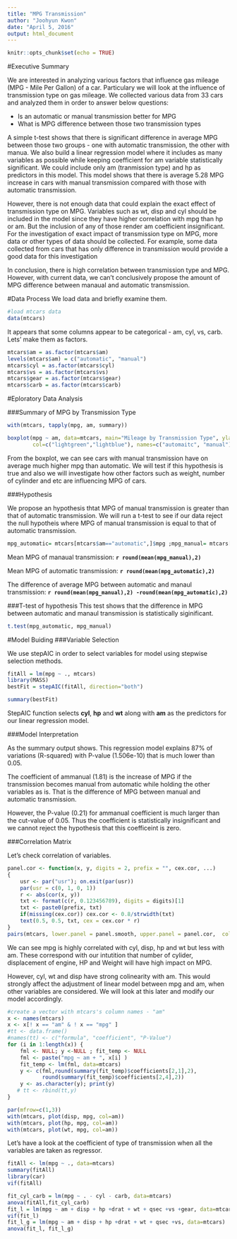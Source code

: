 ```yaml
---
title: "MPG Transmission"
author: "Joohyun Kwon"
date: "April 5, 2016"
output: html_document
---
```


```r
knitr::opts_chunk$set(echo = TRUE)
```
#Executive Summary

We are interested in analyzing various factors that influence gas mileage (MPG - Mile Per Gallon) of a car. Particulary we will look at the influence of transmission type on gas mileage. We collected various data from 33 cars and analyzed them in order to answer below questions:

- Is an automatic or manual transmission better for MPG
- What is MPG difference between those two transmission types

A simple t-test shows that there is significant difference in average MPG between those two groups - one with automatic transmission, the other with manua. We also build a linear regression model where it includes as many variables as possible while keeping coefficient for am variable statistically significant. We could include only am (tranmission type) and hp as predictors in this model. This model shows that there is average 5.28 MPG increase in cars with manual transmission compared with those with automatic transmission.

However, there is not enough data that could explain the exact effect of transmission type on MPG. Variables such as wt, disp and cyl should be included in the model since they have higher correlation with mpg than hp or am. But the inclusion of any of those render am coefficient insignificant. For the investigation of exact impact of transmission type on MPG, more data or other types of data should be collected. For example, some data collected from cars that has only difference in transmission would provide a good data for this investigation

In conclusion, there is high correlation between transmission type and MPG. However, with current data, we can't conclusively propose the amount of MPG difference between manaual and automatic transmission.

#Data Process
We load data and briefly examine them.
```r
#load mtcars data
data(mtcars)
```
It appears that some columns appear to be categorical - am, cyl, vs, carb. Lets' make them as factors.

```r
mtcars$am = as.factor(mtcars$am)
levels(mtcars$am) = c("automatic", "manual")
mtcars$cyl = as.factor(mtcars$cyl)
mtcars$vs = as.factor(mtcars$vs)
mtcars$gear = as.factor(mtcars$gear)
mtcars$carb = as.factor(mtcars$carb)
```
#Eploratory Data Analysis

###Summary of MPG by Transmission Type

```r
with(mtcars, tapply(mpg, am, summary))

boxplot(mpg ~ am, data=mtcars, main="Mileage by Transmission Type", ylab="MPG (Mile per Gallon)",
        col=c("lightgreen","lightblue"), names=c("automaitc", "manual"))
```

From the boxplot, we can see cars with manual transmission have on average much higher mpg than automatic. We will test if this hypothesis is true and also we will investigate how other factors such as weight, number of cylinder and etc are influencing MPG of cars.

###Hypothesis

We propose an hypothesis thtat MPG of manual transmission is greater than that of automatic transmission. 
We will run a t-test to see if our data reject the null hypotheis where MPG of manual transmission is equal to that of automatic transmission.

```r
mpg_automatic= mtcars[mtcars$am=="automatic",]$mpg ;mpg_manual= mtcars[mtcars$am=="manual",]$mpg
```

Mean MPG of manaual transmission: **`r round(mean(mpg_manual),2)`**

Mean MPG of automatic transmission: **`r round(mean(mpg_automatic),2)`** 

The difference of average MPG between automatic and manaul transmission: **`r round(mean(mpg_manual),2) -round(mean(mpg_automatic),2)`** 

###T-test of hypothesis 
This test shows that the difference in MPG between automatic and manaul transmission is statistically siginificant.

```r
t.test(mpg_automatic, mpg_manual)
```

#Model Buiding
###Variable Selection

We use stepAIC in order to select variables for model using stepwise selection methods.

```r
fitAll = lm(mpg ~ ., mtcars)
library(MASS)
bestFit = stepAIC(fitAll, direction="both")
```

```r
summary(bestFit)
```

StepAIC function selects **cyl**, **hp** and **wt** along with **am** as the predictors for our linear regression model.

###Model Interpretation

As the summary output shows. This regression model explains 87% of variations (R-squared) with P-value (1.506e-10) that is much lower than 0.05.

The coefficient of ammanual (1.81) is the increase of MPG if the transmission becomes manual from automatic while holding the other variables as is. That is the difference of MPG between manual and automatic transmission.

However, the P-value (0.21) for ammanual coefficient is much larger than the cut-value of 0.05. Thus the coefficient is statistically insignificant and we cannot reject the hypothesis that this coefficeint is zero.






###Correlation Matrix

Let's check correlation of variables.
```r
panel.cor <- function(x, y, digits = 2, prefix = "", cex.cor, ...)
{
    usr <- par("usr"); on.exit(par(usr))
    par(usr = c(0, 1, 0, 1))
    r <- abs(cor(x, y))
    txt <- format(c(r, 0.123456789), digits = digits)[1]
    txt <- paste0(prefix, txt)
    if(missing(cex.cor)) cex.cor <- 0.8/strwidth(txt)
    text(0.5, 0.5, txt, cex = cex.cor * r)
}
pairs(mtcars, lower.panel = panel.smooth, upper.panel = panel.cor,  col = 3 + (mtcars$am == "manual"))
```

We can see mpg is highly correlated with cyl, disp, hp and wt but less with am. These correspond with our intutition that number of cylider, displacement of engine, HP and Weight will have high impact on MPG.

However, cyl, wt and disp have strong colinearity with am. This would strongly affect the adjustment of linear model between mpg and am, when other variables are considered. We will look at this later and modify our model accordingly.




```r
#create a vector with mtcars's column names - "am"
x <- names(mtcars)
x <- x[! x == "am" & ! x == "mpg" ]
#tt <- data.frame()
#names(tt) <- c("formula", "coefficient", "P-Value")
for (i in 1:length(x)) {
    fml <- NULL; y <-NULL ; fit_temp <- NULL
    fml <- paste("mpg ~ am + ", x[i] )
    fit_temp <- lm(fml, data=mtcars) 
    y <- c(fml,round(summary(fit_temp)$coefficients[2,1],2),
           round(summary(fit_temp)$coefficients[2,4],2))
    y <- as.character(y); print(y)
   # tt <- rbind(tt,y)
}

```

```r
par(mfrow=c(1,3))
with(mtcars, plot(disp, mpg, col=am))
with(mtcars, plot(hp, mpg, col=am))
with(mtcars, plot(wt, mpg, col=am))
```
Let's have a look at the coefficient of type of transmission when all the variables are taken as regressor.
```r
fitAll <- lm(mpg ~ ., data=mtcars)
summary(fitAll)
library(car)
vif(fitAll)
```



```r
fit_cyl_carb = lm(mpg ~ . - cyl - carb, data=mtcars)
anova(fitAll,fit_cyl_carb)
fit_l = lm(mpg ~ am + disp + hp +drat + wt + qsec +vs +gear, data=mtcars)
vif(fit_l)
fit_l_g = lm(mpg ~ am + disp + hp +drat + wt + qsec +vs, data=mtcars)
anova(fit_l, fit_l_g)
```